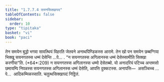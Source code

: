```yaml
---
title: "1.7.7.4 सयनसिक्खापद"
tableOfContents: false
sidebar:
  order: 10
type: "tipitaka"
basket: "vi"
book: "paci"
---
```



<DynamicBreadcrumb />

<Division number="641" book="paci">

<Paragraph number="2018" book="paci">
तेन समयेन बुद्धो भगवा सावत्थियं विहरति जेतवने अनाथपिण्डिकस्स आरामे. तेन खो पन समयेन छब्बग्गिया भिक्खू सयनगतस्स धम्मं देसेन्ति …पे… .
</Paragraph>

<Paragraph number="2019" book="paci">
<Emphasis>“न सयनगतस्स अगिलानस्स धम्मं देसेस्सामीति सिक्खा करणीया”</Emphasis>ति. (*64*:<Emphasis>209</Emphasis>)
</Paragraph>

<Paragraph number="2020" book="paci">
न सयनगतस्स अगिलानस्स धम्मो देसेतब्बो. यो अनादरियं पटिच्च अन्तमसो छमायम्पि निपन्नस्स सयनगतस्स अगिलानस्स धम्मं देसेति, आपत्ति दुक्कटस्स.
</Paragraph>

<Paragraph number="2021" book="paci">
अनापत्ति—  असञ्चिच्च …पे…  आदिकम्मिकस्साति.

</Paragraph>
</Division>

<Paragraph number="2022" type="center" book="paci">
चतुत्थसिक्खापदं निट्ठितं.
</Paragraph>